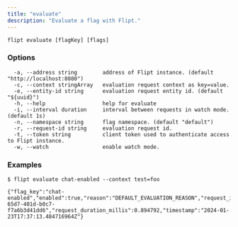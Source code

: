 ```yaml
---
title: "evaluate"
description: "Evaluate a flag with Flipt."
---
```


```
flipt evaluate [flagKey] [flags]
```

### Options

```
  -a, --address string        address of Flipt instance. (default "http://localhost:8080")
  -c, --context stringArray   evaluation request context as key=value.
  -e, --entity-id string      evaluation request entity id. (default "${uuid}")
  -h, --help                  help for evaluate
  -i, --interval duration     interval between requests in watch mode. (default 1s)
  -n, --namespace string      flag namespace. (default "default")
  -r, --request-id string     evaluation request id.
  -t, --token string          client token used to authenticate access to Flipt instance.
  -w, --watch                 enable watch mode.
```

### Examples

```
$ flipt evaluate chat-enabled --context test=foo

{"flag_key":"chat-enabled","enabled":true,"reason":"DEFAULT_EVALUATION_REASON","request_id":"73d12ea1-65d7-401d-b0c7-f7a6b3d41dd6","request_duration_millis":0.894792,"timestamp":"2024-01-23T17:37:13.484716964Z"}
```

